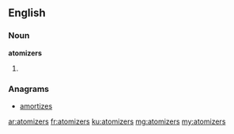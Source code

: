 ==English==

===Noun===
'''atomizers'''

# {{plural of|atomizer}}

===Anagrams===
* [[amortizes]]

[[ar:atomizers]]
[[fr:atomizers]]
[[ku:atomizers]]
[[mg:atomizers]]
[[my:atomizers]]